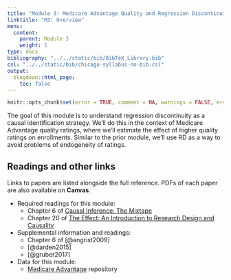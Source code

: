 ```yaml
---
title: "Module 3: Medicare Advantage Quality and Regression Discontinuity"
linktitle: "M3: Overview"
menu:
  content:
    parent: Module 3
    weight: 1
type: docs
bibliography: "../../static/bib/BibTeX_Library.bib"
csl: "../../static/bib/chicago-syllabus-no-bib.csl"
output:
  blogdown::html_page:
    toc: false
---
```


```r
knitr::opts_chunk$set(error = TRUE, comment = NA, warnings = FALSE, errors = FALSE, messages = FALSE, tidy = FALSE, echo = FALSE)
```

The goal of this module is to understand regression discontinuity as a causal identification strategy. We'll do this in the context of Medicare Advantage quality ratings, where we'll estimate the effect of higher quality ratings on enrollments. Similar to the prior module, we'll use RD as a way to avoid problems of endogeneity of ratings.


## Readings and other links

Links to papers are listed alongside the full reference. PDFs of each paper are also available on **Canvas**.

- <i class="fas fa-book"></i> Required readings for this module:
    - Chapter 6 of [Causal Inference: The Mixtape](https://mixtape.scunning.com/)
    - Chapter 20 of [The Effect: An Introduction to Research Design and Causality](https://theeffectbook.net/)
- <i class="fas fa-external-link-square-alt"></i> Supplemental information and readings:
    - Chapter 6 of [@angrist2009]
    - [@darden2015]
    - [@gruber2017]    
- <i class="fa fa-database"></i> Data for this module:
    - [Medicare Advantage](https://github.com/imccart-test/ma) repository

